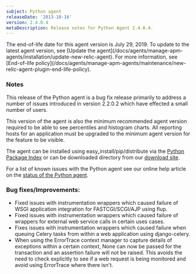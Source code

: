 ```yaml
---
subject: Python agent
releaseDate: '2013-10-16'
version: 2.4.0.4
metaDescription: Release notes for Python Agent 2.4.0.4.
---
```


<Callout variant="important">
  The end-of-life date for this agent version is July 29, 2019. To update to the latest agent version, see [Update the agent](/docs/agents/manage-apm-agents/installation/update-new-relic-agent). For more information, see [End-of-life policy](/docs/agents/manage-apm-agents/maintenance/new-relic-agent-plugin-end-life-policy).
</Callout>

### Notes

This release of the Python agent is a bug fix release primarily to address a number of issues introduced in version 2.2.0.2 which have effected a small number of users.

This version of the agent is also the minimum recommended agent version required to be able to see percentiles and histogram charts. All reporting hosts for an application must be upgraded to the minimum agent version for the feature to be visible.

The agent can be installed using easy_install/pip/distribute via the [Python Package Index](https://pypi.python.org/pypi/newrelic) or can be downloaded directory from our [download site](http://download.newrelic.com/python_agent/release/).

For a list of known issues with the Python agent see our online help article on the [status of the Python agent](https://newrelic.com/docs/python/status-of-python-agent).

### Bug fixes/Improvements:

* Fixed issues with instrumentation wrappers which caused failure of WSGI application integration for FASTCGI/SCGI/AJP using flup.
* Fixed issues with instrumentation wrappers which caused failure of wrappers for external web service calls in certain uses cases.
* Fixes issues with instrumentation wrappers which caused failure when queuing Celery tasks from within a web application using django-celery.
* When using the ErrorTrace context manager to capture details of exceptions within a certain context, None can now be passed for the transaction and an assertion failure will not be raised. This avoids the need to check explicitly to see if a web request is being monitored and avoid using ErrorTrace where there isn't.
